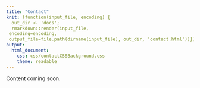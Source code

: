 ```yaml
---
title: "Contact"
knit: (function(input_file, encoding) {
  out_dir <- 'docs';
  rmarkdown::render(input_file,
 encoding=encoding,
 output_file=file.path(dirname(input_file), out_dir, 'contact.html'))})
output: 
  html_document:
    css: css/contactCSSBackground.css
    theme: readable
---
```


Content coming soon. 
